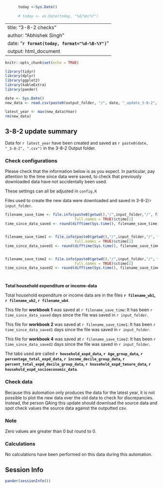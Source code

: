 
```r
      today <-Sys.Date() 
      
      # today <- as.Date(today, "%d/%m/%Y")
```
---
title: "3-8-2 checks"
author: "Abhishek Singh"
date: "**`r format(today, format="%d-%B-%Y")`**"
output: html_document
---

```r
knitr::opts_chunk$set(echo = TRUE)
```

```r
library(tidyr)
library(dplyr)
library(ggplot2)
library(kableExtra)
library(pander)
```

```r

date <- Sys.Date()
new_data <- read.csv(paste0(output_folder, "/", date, "_update_3-8-2", ".csv"))

latest_year <- max(new_data$Year)
rm(new_data)

```

## 3-8-2 update summary

Data for `r latest_year` have been created and saved as `r paste0(date, "_3-8-2", ".csv")` 
in the 3-8-2 Output folder.  



### Check configurations
Please check that the information below is as you expect. In particular, pay 
attention to the time since data were saved, to check that previously 
downloaded data have not accidentally been used.
    
These settings can all be adjusted in `config.R`
    
Files used to create the new data were downloaded and saved in 
3-8-2/`r input_folder`. 

  
```r
filename_save_time <- file.info(paste0(getwd(),"/",input_folder,"/", filename_wb1), 
                                full.names = TRUE)$ctime[1]
time_since_data_saved <- round(difftime(Sys.time(), filename_save_time, units = "days"), 2)


filename_save_time1 <- file.info(paste0(getwd(),"/",input_folder,"/", filename_wb2), 
                                full.names = TRUE)$ctime[1]
time_since_data_saved1 <- round(difftime(Sys.time(), filename_save_time1, units = "days"), 2)


filename_save_time2 <- file.info(paste0(getwd(),"/",input_folder,"/", filename_wb4), 
                                full.names = TRUE)$ctime[1]
time_since_data_saved2 <- round(difftime(Sys.time(), filename_save_time2, units = "days"), 2)




```


**Total household expenditure or income-data  **  

Total household expenditure or income data are in the files **`r filename_wb1`,
`r filename_wb2`,
`r filename_wb4`**.   

This file for **workbook 1** was saved at `r filename_save_time`: It has been 
`r time_since_data_saved` days since the file was saved in 
`r input_folder`.

This file for **workbook 2** was saved at `r filename_save_time1`: It has been 
`r time_since_data_saved1` days since the file was saved in 
`r input_folder`.

This file for **workbook 4** was saved at `r filename_save_time2`: It has been 
`r time_since_data_saved2` days since the file was saved in 
`r input_folder`.

The tabs used are called
**`r household_expd_data`,
`r Age_group_data`,
`r percentage_total_expd_data`,
`r income_decile_group_data`,
`r percent_total_expd_decile_group_data`,
`r household_expd_tenure_data`,
`r household_expd_socioeconomic_data`**. 



### Check data

Because this automation only produces the data for the latest year, it is not 
possible to plot the new data over the old data to check for discrepancies. 
Instead, the person QAing this update should download the source data and spot 
check values the source data against the outputted csv.

### Note
Zero values are greater than 0 but round to 0.
 

### Calculations

No calculations have been performed on this data during this automation.

## Session Info
```r
pander(sessionInfo())
```


